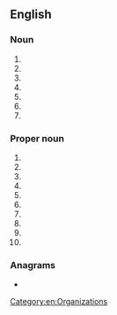{{also|hos|hô|hös|hős|hoš|hoş|Hos.}}
==English==
{{wikipedia}}

===Noun===
{{en-noun|?}}

# {{initialism of|en|hall of shame}}
# {{initialism of|en|head of state}}
# {{initialism of|en|[[hour]]s of [[service]]}}
# {{initialism of|en|Holt-Oram syndrome}}
# {{initialism of|en|[[higher]]-[[order]] [[statistics]]}}
# {{init of|en||Health Online Service}}
# {{init of|en||Health Organization Studies}}

===Proper noun===
{{head|en|proper noun}}

# {{init of|en||Hampshire Ornithological Society}}
# {{init of|en||Hands On Sacramento}}
# {{init of|en||Health Outcomes Survey}}
# {{init of|en||Hekscher-Ohlin-Samuelson}}
# {{init of|en|{{w|Home Ownership Scheme}}}}
# {{init of|en||Horizon Open Systems}}
# {{init of|en||{{w|Hornbeck Offshore Services}}}}
# {{init of|en||{{w|Housing Ombudsman}} Service}}
# {{init of|en||Haverfordwest Operatic Society}}
# {{init of|en||{{w|Head of the Schuylkill}}}}

===Anagrams===
* {{anagrams|en|a=hos|OHS|OHs|Osh|SHO|Sho|Soh|ohs|osh|sho|sho'|soh}}

[[Category:en:Organizations]]
